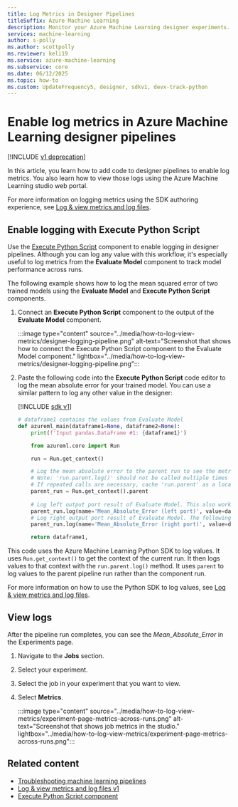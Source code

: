 ```yaml
---
title: Log Metrics in Designer Pipelines
titleSuffix: Azure Machine Learning
description: Monitor your Azure Machine Learning designer experiments. Enable logging using the Execute Python Script component and view the logged results in the studio.
services: machine-learning
author: s-polly
ms.author: scottpolly
ms.reviewer: keli19
ms.service: azure-machine-learning
ms.subservice: core
ms.date: 06/12/2025
ms.topic: how-to
ms.custom: UpdateFrequency5, designer, sdkv1, devx-track-python
---
```


# Enable log metrics in Azure Machine Learning designer pipelines

[!INCLUDE [v1 deprecation](../includes/sdk-v1-deprecation.md)]

In this article, you learn how to add code to designer pipelines to enable log metrics. You also learn how to view those logs using the Azure Machine Learning studio web portal.

For more information on logging metrics using the SDK authoring experience, see [Log & view metrics and log files](../how-to-log-view-metrics.md).

## Enable logging with Execute Python Script

Use the [Execute Python Script](../algorithm-module-reference/execute-python-script.md) component to enable logging in designer pipelines. Although you can log any value with this workflow, it's especially useful to log metrics from the **Evaluate Model** component to track model performance across runs.

The following example shows how to log the mean squared error of two trained models using the **Evaluate Model** and **Execute Python Script** components.

1. Connect an **Execute Python Script** component to the output of the **Evaluate Model** component.

    :::image type="content" source="../media/how-to-log-view-metrics/designer-logging-pipeline.png" alt-text="Screenshot that shows how to connect the Execute Python Script component to the Evaluate Model component." lightbox="../media/how-to-log-view-metrics/designer-logging-pipeline.png":::

1. Paste the following code into the **Execute Python Script** code editor to log the mean absolute error for your trained model. You can use a similar pattern to log any other value in the designer:

    [!INCLUDE [sdk v1](../includes/machine-learning-sdk-v1.md)]

    ```python
    # dataframe1 contains the values from Evaluate Model
    def azureml_main(dataframe1=None, dataframe2=None):
        print(f'Input pandas.DataFrame #1: {dataframe1}')
    
        from azureml.core import Run
    
        run = Run.get_context()
    
        # Log the mean absolute error to the parent run to see the metric in the run details page.
        # Note: 'run.parent.log()' should not be called multiple times because of performance issues.
        # If repeated calls are necessary, cache 'run.parent' as a local variable and call 'log()' on that variable.
        parent_run = Run.get_context().parent
        
        # Log left output port result of Evaluate Model. This also works when evaluate only 1 model.
        parent_run.log(name='Mean_Absolute_Error (left port)', value=dataframe1['Mean_Absolute_Error'][0])
        # Log right output port result of Evaluate Model. The following line should be deleted if you only connect one Score component to the` left port of Evaluate Model component.
        parent_run.log(name='Mean_Absolute_Error (right port)', value=dataframe1['Mean_Absolute_Error'][1])

        return dataframe1,
    ```

This code uses the Azure Machine Learning Python SDK to log values. It uses `Run.get_context()` to get the context of the current run. It then logs values to that context with the `run.parent.log()` method. It uses `parent` to log values to the parent pipeline run rather than the component run.

For more information on how to use the Python SDK to log values, see [Log & view metrics and log files](../how-to-log-view-metrics.md).

## View logs

After the pipeline run completes, you can see the *Mean_Absolute_Error* in the Experiments page.

1. Navigate to the **Jobs** section.

1. Select your experiment.

1. Select the job in your experiment that you want to view.

1. Select **Metrics**.

    :::image type="content" source="../media/how-to-log-view-metrics/experiment-page-metrics-across-runs.png" alt-text="Screenshot that shows job metrics in the studio." lightbox="../media/how-to-log-view-metrics/experiment-page-metrics-across-runs.png":::

## Related content

* [Troubleshooting machine learning pipelines](how-to-debug-pipelines.md#azure-machine-learning-designer)
* [Log & view metrics and log files v1](how-to-log-view-metrics.md)
* [Execute Python Script component](../algorithm-module-reference/execute-python-script.md)
